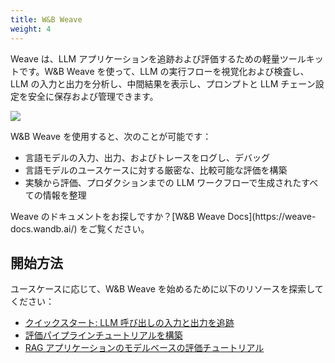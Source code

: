 ```yaml
---
title: W&B Weave
weight: 4
---
```


<Card title="Try in Colab" href="http://wandb.me/weave_colab" icon="python"/>

Weave は、LLM アプリケーションを追跡および評価するための軽量ツールキットです。W&B Weave を使って、LLM の実行フローを視覚化および検査し、LLM の入力と出力を分析し、中間結果を表示し、プロンプトと LLM チェーン設定を安全に保存および管理できます。

<Frame>
    <img src="/images/weave/weave-hero.png"  />
</Frame>

W&B Weave を使用すると、次のことが可能です：
* 言語モデルの入力、出力、およびトレースをログし、デバッグ
* 言語モデルのユースケースに対する厳密な、比較可能な評価を構築
* 実験から評価、プロダクションまでの LLM ワークフローで生成されたすべての情報を整理

<Note>
Weave のドキュメントをお探しですか？[W&B Weave Docs](https://weave-docs.wandb.ai/) をご覧ください。
</Note>

## 開始方法
ユースケースに応じて、W&B Weave を始めるために以下のリソースを探索してください：

* [クイックスタート: LLM 呼び出しの入力と出力を追跡](https://wandb.github.io/weave/quickstart)
* [評価パイプラインチュートリアルを構築](https://wandb.github.io/weave/tutorial-eval)
* [RAG アプリケーションのモデルベースの評価チュートリアル](https://wandb.github.io/weave/tutorial-rag)